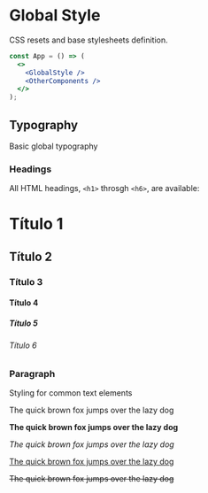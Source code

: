 
<Meta title="Styles/GlobalStyle" component={GlobalStyle} />

# Global Style

CSS resets and base stylesheets definition.

```jsx
const App = () => (
  <>
    <GlobalStyle />
    <OtherComponents />
  </>
);
```

## Typography

Basic global typography

### Headings

All HTML headings, `<h1>` throsgh `<h6>`, are available:

<Preview>
  <Story name="Headings">
    <div>
      <h1>Título 1</h1>
      <h2>Título 2</h2>
      <h3>Título 3</h3>
      <h4>Título 4</h4>
      <h5>Título 5</h5>
      <h6>Título 6</h6>
    </div>
  </Story>
</Preview>


### Paragraph

Styling for common text elements

<Preview>
  <Story name="Paragraph">
    <div>
      <p>The quick brown fox jumps over the lazy dog</p>
      <p><strong>The quick brown fox jumps over the lazy dog</strong></p>
      <p><em>The quick brown fox jumps over the lazy dog</em></p>
      <p><u>The quick brown fox jumps over the lazy dog</u></p>
      <p><s>The quick brown fox jumps over the lazy dog</s></p>
    </div>
  </Story>
</Preview>
